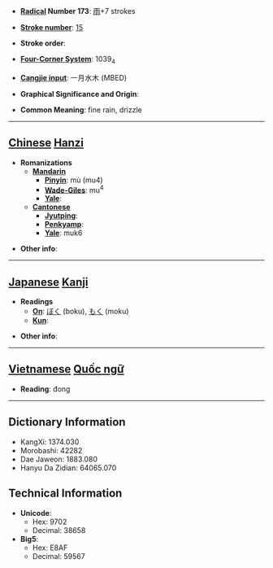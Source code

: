 * '''[[Wiktionary:Chinese radical index| Radical]] Number 173''': [[Wiktionary:Chinese radical index 雨|雨]]+7 strokes

* '''[[Wiktionary:Chinese total strokes index|Stroke number]]''': [[Wiktionary:Chinese total strokes index 15|15]]

* '''Stroke order''': 

* '''[[Wiktionary:Chinese four corner index|Four-Corner System]]''': 1039<sub>4</sub>

* '''[[Wiktionary:Chinese Cangjie index|Cangjie input]]''': 一月水木 (MBED)

* '''Graphical Significance and Origin''': 

* '''Common Meaning''': fine rain, drizzle

----

== [[Chinese]] [[Hanzi]] ==

* '''Romanizations'''
** '''[[Mandarin]]'''
*** '''[[Pinyin]]''': mù (mu4)
*** '''[[Wade-Giles]]''': mu<sup>4</sup>
*** '''[[Yale]]''': 
** '''[[Cantonese]]'''
*** '''[[Jyutping]]''':
*** '''[[Penkyamp]]''': 
*** '''[[Yale]]''': muk6

* '''Other info''': 

----

== [[Japanese]] [[Kanji]] ==

* '''Readings'''
** '''[[On]]''': [[ぼく]] (boku), [[もく]] (moku)
** '''[[Kun]]''': 

* '''Other info''':  


----

== [[Vietnamese]] [[Quốc ngữ]] ==

* '''Reading''': đong

----

== Dictionary Information ==

* KangXi: 1374.030
* Morobashi: 42282
* Dae Jaweon: 1883.080
* Hanyu Da Zidian: 64065.070

== Technical Information ==

* '''Unicode''':
** Hex: 9702
** Decimal: 38658
* '''Big5''':
** Hex: E8AF
** Decimal: 59567